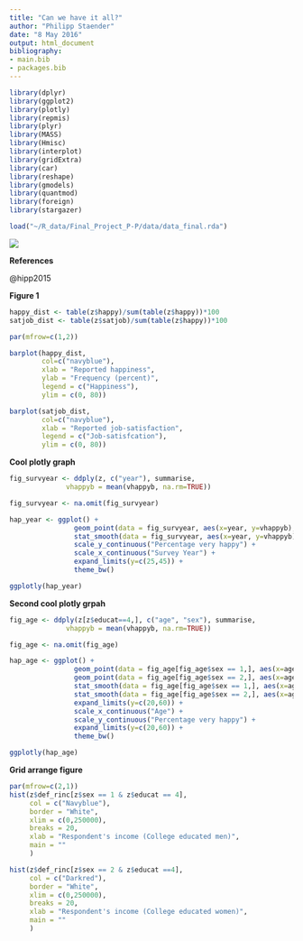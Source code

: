 ```yaml
---
title: "Can we have it all?"
author: "Philipp Staender"
date: "8 May 2016"
output: html_document
bibliography: 
- main.bib
- packages.bib
---
```


```r
library(dplyr)
library(ggplot2)
library(plotly)
library(repmis)
library(plyr)
library(MASS)
library(Hmisc)
library(interplot)
library(gridExtra)
library(car)
library(reshape)
library(gmodels)
library(quantmod)
library(foreign)
library(stargazer)

load("~/R_data/Final_Project_P-P/data/data_final.rda")

```

![](lead_large.jpg)

**References**

@hipp2015



**Figure 1**
```r

happy_dist <- table(z$happy)/sum(table(z$happy))*100
satjob_dist <- table(z$satjob)/sum(table(z$happy))*100

par(mfrow=c(1,2)) 

barplot(happy_dist, 
        col=c("navyblue"),
        xlab = "Reported happiness",
        ylab = "Frequency (percent)",
        legend = c("Happiness"),
        ylim = c(0, 80))  

barplot(satjob_dist, 
        col=c("navyblue"),
        xlab = "Reported job-satisfaction",
        legend = c("Job-satisfcation"),
        ylim = c(0, 80))
```


**Cool plotly graph**
``` r

fig_survyear <- ddply(z, c("year"), summarise,
              vhappyb = mean(vhappyb, na.rm=TRUE))

fig_survyear <- na.omit(fig_survyear)

hap_year <- ggplot() +
                geom_point(data = fig_survyear, aes(x=year, y=vhappyb), color="Navyblue") +
                stat_smooth(data = fig_survyear, aes(x=year, y=vhappyb), method ="loess", col = "Navyblue") +
                scale_y_continuous("Percentage very happy") +
                scale_x_continuous("Survey Year") +
                expand_limits(y=c(25,45)) +
                theme_bw()

ggplotly(hap_year)
```

**Second cool plotly grpah**
```r

fig_age <- ddply(z[z$educat==4,], c("age", "sex"), summarise,
              vhappyb = mean(vhappyb, na.rm=TRUE))

fig_age <- na.omit(fig_age)

hap_age <- ggplot() +
                geom_point(data = fig_age[fig_age$sex == 1,], aes(x=age, y=vhappyb), color="Navyblue") + 
                geom_point(data = fig_age[fig_age$sex == 2,], aes(x=age, y=vhappyb), color="Red") +
                stat_smooth(data = fig_age[fig_age$sex == 1,], aes(x=age, y=vhappyb), method ="loess", se = FALSE, col="Navyblue") +
                stat_smooth(data = fig_age[fig_age$sex == 2,], aes(x=age, y=vhappyb), method ="loess", se = FALSE, col="Red") +
                expand_limits(y=c(20,60)) +
                scale_x_continuous("Age") +
                scale_y_continuous("Percentage very happy") +
                expand_limits(y=c(20,60)) +
                theme_bw()

ggplotly(hap_age)
```

**Grid arrange figure**
```r

par(mfrow=c(2,1))
hist(z$def_rinc[z$sex == 1 & z$educat == 4],
     col = c("Navyblue"),
     border = "White",
     xlim = c(0,250000),
     breaks = 20,
     xlab = "Respondent's income (College educated men)",
     main = ""
     )

hist(z$def_rinc[z$sex == 2 & z$educat ==4],
     col = c("Darkred"),
     border = "White",
     xlim = c(0,250000),
     breaks = 20,
     xlab = "Respondent's income (College educated women)",
     main = ""
     )
```